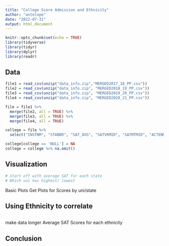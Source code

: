 ---
title: "College Score Admission and Ethnicity"
author: "antelope"
date: "2022-07-31"
output: html_document
---

```{r setup, include=FALSE}
knitr::opts_chunk$set(echo = TRUE)
library(tidyverse)
library(tidyr)
library(dplyr)
library(readr)
```

## Data
```{r}
file1 = read_csv(unzip("data_info.zip","MERGED2017_18_PP.csv"))
file2 = read_csv(unzip("data_info.zip", "MERGED2018_19_PP.csv"))
file3 = read_csv(unzip("data_info.zip", "MERGED2019_20_PP.csv"))
file4 = read_csv(unzip("data_info.zip", "MERGED2020_21_PP.csv"))

file = file1 %>%
  merge(file2, all = TRUE) %>% 
  merge(file3, all = TRUE) %>% 
  merge(file4, all = TRUE)

college = file %>% 
  select("INSTNM", "STABBR", "SAT_AVG", "SATVRMID", "SATMTMID", "ACTENMID", "ACTMTMID", "UGDS_WHITE", "UGDS_BLACK", "UGDS_HISP", "UGDS_ASIAN","UGDS_NHPI","UGDS_2MOR","UGDS_NRA")

college[college == 'NULL'] = NA
college = college %>% na.omit()
```

## Visualization
```{r}


# Start off with average SAT for each state
# Which uni has highest/ lowest
```
Basic Plots
Get Plots for Scores by uni/state

## Using Ethnicity to correlate

```{r}

```
make data longer
Average SAT Scores for each ethnicity

## Conclusion
